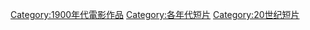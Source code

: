 [[Category:1900年代電影作品|Category:1900年代電影作品]]
[[Category:各年代短片|Category:各年代短片]]
[[Category:20世纪短片|Category:20世纪短片]]